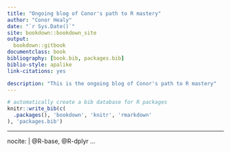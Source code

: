 --- 
title: "Ongoing blog of Conor's path to R mastery"
author: "Conor Healy"
date: "`r Sys.Date()`"
site: bookdown::bookdown_site
output: 
  bookdown::gitbook
documentclass: book
bibliography: [book.bib, packages.bib]
biblio-style: apalike
link-citations: yes

description: "This is the ongoing blog of Conor's path to R mastery"
---




```{r include=FALSE}
# automatically create a bib database for R packages
knitr::write_bib(c(
  .packages(), 'bookdown', 'knitr', 'rmarkdown'
), 'packages.bib')


```

---
nocite: | 
  @R-base, @R-dplyr
...